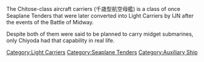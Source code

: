The Chitose-class aircraft carriers (千歳型航空母艦) is a class of once Seaplane Tenders that were later converted into Light Carriers by IJN after the events of the Battle of Midway.

Despite both of them were said to be planned to carry midget submarines, only Chiyoda had that capability in real life.
[[Category:Light Carriers]]
[[Category:Seaplane Tenders]]
[[Category:Auxiliary Ship]]
